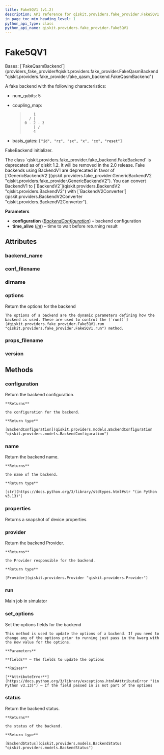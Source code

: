 ```yaml
---
title: Fake5QV1 (v1.2)
description: API reference for qiskit.providers.fake_provider.Fake5QV1 in qiskit v1.2
in_page_toc_min_heading_level: 1
python_api_type: class
python_api_name: qiskit.providers.fake_provider.Fake5QV1
---
```


# Fake5QV1

<Class id="qiskit.providers.fake_provider.Fake5QV1" isDedicatedPage={true} github="https://github.com/Qiskit/qiskit/tree/stable/1.2/qiskit/providers/fake_provider/backends_v1/fake_5q/fake_5q_v1.py#L21-L41" signature="qiskit.providers.fake_provider.Fake5QV1" modifiers="class">
  Bases: [`FakeQasmBackend`](providers_fake_provider#qiskit.providers.fake_provider.FakeQasmBackend "qiskit.providers.fake_provider.fake_qasm_backend.FakeQasmBackend")

  A fake backend with the following characteristics:

  *   num\_qubits: 5

  *   coupling\_map:

      > ```text
      >     1
      >   / |
      > 0 - 2 - 3
      >     | /
      >     4
      > ```

  *   basis\_gates: `["id", "rz", "sx", "x", "cx", "reset"]`

  FakeBackend initializer.

  <Admonition title="Deprecated since version 1.2" type="danger">
    The class `qiskit.providers.fake_provider.fake_backend.FakeBackend` is deprecated as of qiskit 1.2. It will be removed in the 2.0 release. Fake backends using BackendV1 are deprecated in favor of [`GenericBackendV2`](qiskit.providers.fake_provider.GenericBackendV2 "qiskit.providers.fake_provider.GenericBackendV2"). You can convert BackendV1 to [`BackendV2`](qiskit.providers.BackendV2 "qiskit.providers.BackendV2") with [`BackendV2Converter`](qiskit.providers.BackendV2Converter "qiskit.providers.BackendV2Converter").
  </Admonition>

  **Parameters**

  *   **configuration** ([*BackendConfiguration*](qiskit.providers.models.BackendConfiguration "qiskit.providers.models.BackendConfiguration")) – backend configuration
  *   **time\_alive** ([*int*](https://docs.python.org/3/library/functions.html#int "(in Python v3.13)")) – time to wait before returning result

  ## Attributes

  ### backend\_name

  <Attribute id="qiskit.providers.fake_provider.Fake5QV1.backend_name" attributeValue="'fake_5q_v1'" />

  ### conf\_filename

  <Attribute id="qiskit.providers.fake_provider.Fake5QV1.conf_filename" attributeValue="'conf_yorktown.json'" />

  ### dirname

  <Attribute id="qiskit.providers.fake_provider.Fake5QV1.dirname" attributeValue="'/home/runner/work/qiskit/qiskit/.tox/docs/lib/python3.9/site-packages/qiskit/providers/fake_provider/backends_v1/fake_5q'" />

  ### options

  <Attribute id="qiskit.providers.fake_provider.Fake5QV1.options">
    Return the options for the backend

    The options of a backend are the dynamic parameters defining how the backend is used. These are used to control the [`run()`](#qiskit.providers.fake_provider.Fake5QV1.run "qiskit.providers.fake_provider.Fake5QV1.run") method.
  </Attribute>

  ### props\_filename

  <Attribute id="qiskit.providers.fake_provider.Fake5QV1.props_filename" attributeValue="'props_yorktown.json'" />

  ### version

  <Attribute id="qiskit.providers.fake_provider.Fake5QV1.version" attributeValue="1" />

  ## Methods

  ### configuration

  <Function id="qiskit.providers.fake_provider.Fake5QV1.configuration" github="https://github.com/Qiskit/qiskit/tree/stable/1.2/qiskit/providers/backend.py#L144-L150" signature="configuration()">
    Return the backend configuration.

    **Returns**

    the configuration for the backend.

    **Return type**

    [BackendConfiguration](qiskit.providers.models.BackendConfiguration "qiskit.providers.models.BackendConfiguration")
  </Function>

  ### name

  <Function id="qiskit.providers.fake_provider.Fake5QV1.name" github="https://github.com/Qiskit/qiskit/tree/stable/1.2/qiskit/providers/backend.py#L183-L189" signature="name()">
    Return the backend name.

    **Returns**

    the name of the backend.

    **Return type**

    [str](https://docs.python.org/3/library/stdtypes.html#str "(in Python v3.13)")
  </Function>

  ### properties

  <Function id="qiskit.providers.fake_provider.Fake5QV1.properties" github="https://github.com/Qiskit/qiskit/tree/stable/1.2/qiskit/providers/fake_provider/fake_qasm_backend.py#L46-L50" signature="properties()">
    Returns a snapshot of device properties
  </Function>

  ### provider

  <Function id="qiskit.providers.fake_provider.Fake5QV1.provider" github="https://github.com/Qiskit/qiskit/tree/stable/1.2/qiskit/providers/backend.py#L161-L167" signature="provider()">
    Return the backend Provider.

    **Returns**

    the Provider responsible for the backend.

    **Return type**

    [Provider](qiskit.providers.Provider "qiskit.providers.Provider")
  </Function>

  ### run

  <Function id="qiskit.providers.fake_provider.Fake5QV1.run" github="https://github.com/Qiskit/qiskit/tree/stable/1.2/qiskit/providers/fake_provider/fake_backend.py#L137-L165" signature="run(run_input, **kwargs)">
    Main job in simulator
  </Function>

  ### set\_options

  <Function id="qiskit.providers.fake_provider.Fake5QV1.set_options" github="https://github.com/Qiskit/qiskit/tree/stable/1.2/qiskit/providers/backend.py#L125-L142" signature="set_options(**fields)">
    Set the options fields for the backend

    This method is used to update the options of a backend. If you need to change any of the options prior to running just pass in the kwarg with the new value for the options.

    **Parameters**

    **fields** – The fields to update the options

    **Raises**

    [**AttributeError**](https://docs.python.org/3/library/exceptions.html#AttributeError "(in Python v3.13)") – If the field passed in is not part of the options
  </Function>

  ### status

  <Function id="qiskit.providers.fake_provider.Fake5QV1.status" github="https://github.com/Qiskit/qiskit/tree/stable/1.2/qiskit/providers/backend.py#L169-L181" signature="status()">
    Return the backend status.

    **Returns**

    the status of the backend.

    **Return type**

    [BackendStatus](qiskit.providers.models.BackendStatus "qiskit.providers.models.BackendStatus")
  </Function>
</Class>

